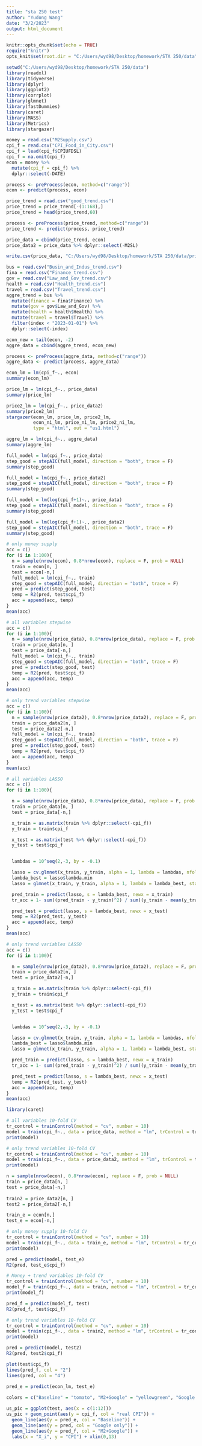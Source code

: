 ---
title: "sta 250 test"
author: "Yudong Wang"
date: "3/2/2023"
output: html_document
---

```{r setup, include=FALSE}
knitr::opts_chunk$set(echo = TRUE)
require("knitr")
opts_knit$set(root.dir = "C:/Users/wyd98/Desktop/homework/STA 250/data")
```


```{r}
setwd("C:/Users/wyd98/Desktop/homework/STA 250/data")
library(readxl)
library(tidyverse)
library(dplyr)
library(ggplot2)
library(corrplot)
library(glmnet)
library(fastDummies)
library(caret)
library(MASS)
library(Metrics)
library(stargazer)
```


```{r}
money = read.csv("M2Supply.csv")
cpi_f = read.csv("CPI_Food_in_City.csv")
cpi_f = lead(cpi_f$CPIUFDSL)
cpi_f = na.omit(cpi_f)
econ = money %>% 
  mutate(cpi_f = cpi_f) %>% 
  dplyr::select(-DATE) 

process <- preProcess(econ, method=c("range"))
econ <- predict(process, econ)
```

```{r}
price_trend = read.csv("good_trend.csv")
price_trend = price_trend[-(1:168),]
price_trend = head(price_trend,60)

process <- preProcess(price_trend, method=c("range"))
price_trend <- predict(process, price_trend)

price_data = cbind(price_trend, econ)
price_data2 = price_data %>% dplyr::select(-M2SL)
```

```{r}
write.csv(price_data, "C:/Users/wyd98/Desktop/homework/STA 250/data/price_data.csv", row.names=FALSE)
```


```{r}
bus = read.csv("Busin_and_Indus_trend.csv")
fina = read.csv("Finance_trend.csv")
gov = read.csv("Law_and_Gov_trend.csv")
health = read.csv("Health_trend.csv")
travel = read.csv("Travel_trend.csv")
aggre_trend = bus %>% 
  mutate(finance = fina$Finance) %>% 
  mutate(gov = gov$Law_and_Gov) %>% 
  mutate(health = health$Health) %>% 
  mutate(travel = travel$Travel) %>% 
  filter(index < "2023-01-01") %>% 
  dplyr::select(-index)

econ_new = tail(econ, -2)
aggre_data = cbind(aggre_trend, econ_new)

process <- preProcess(aggre_data, method=c("range"))
aggre_data <- predict(process, aggre_data)
```

```{r}
econ_lm = lm(cpi_f~., econ)
summary(econ_lm)
```



```{r}
price_lm = lm(cpi_f~., price_data)
summary(price_lm)
```

```{r}
price2_lm = lm(cpi_f~., price_data2)
summary(price2_lm)
stargazer(econ_lm, price_lm, price2_lm,
          econ_ni_lm, price_ni_lm, price2_ni_lm, 
          type = "html", out = "us1.html")
```

```{r}
aggre_lm = lm(cpi_f~., aggre_data)
summary(aggre_lm)
```

```{r}
full_model = lm(cpi_f~., price_data)
step_good = stepAIC(full_model, direction = "both", trace = F)
summary(step_good)
```

```{r}
full_model = lm(cpi_f~., price_data2)
step_good = stepAIC(full_model, direction = "both", trace = F)
summary(step_good)
```

```{r}
full_model = lm(log(cpi_f+1)~., price_data)
step_good = stepAIC(full_model, direction = "both", trace = F)
summary(step_good)
```

```{r}
full_model = lm(log(cpi_f+1)~., price_data2)
step_good = stepAIC(full_model, direction = "both", trace = F)
summary(step_good)

```

```{r}
# only money supply
acc = c()
for (i in 1:100){
  n = sample(nrow(econ), 0.8*nrow(econ), replace = F, prob = NULL)
  train = econ[n, ]
  test = econ[-n,]
  full_model = lm(cpi_f~., train)
  step_good = stepAIC(full_model, direction = "both", trace = F)
  pred = predict(step_good, test)
  temp = R2(pred, test$cpi_f)
  acc = append(acc, temp)
}
mean(acc)
```

```{r}
# all variables stepwise
acc = c()
for (i in 1:100){
  n = sample(nrow(price_data), 0.8*nrow(price_data), replace = F, prob = NULL)
  train = price_data[n, ]
  test = price_data[-n,]
  full_model = lm(cpi_f~., train)
  step_good = stepAIC(full_model, direction = "both", trace = F)
  pred = predict(step_good, test)
  temp = R2(pred, test$cpi_f)
  acc = append(acc, temp)
}
mean(acc)
```

```{r}
# only trend variables stepwise
acc = c()
for (i in 1:100){
  n = sample(nrow(price_data2), 0.8*nrow(price_data2), replace = F, prob = NULL)
  train = price_data2[n, ]
  test = price_data2[-n,]
  full_model = lm(cpi_f~., train)
  step_good = stepAIC(full_model, direction = "both", trace = F)
  pred = predict(step_good, test)
  temp = R2(pred, test$cpi_f)
  acc = append(acc, temp)
}
mean(acc)
```


```{r}
# all variables LASSO
acc = c()
for (i in 1:100){

  n = sample(nrow(price_data), 0.8*nrow(price_data), replace = F, prob = NULL)
  train = price_data[n, ]
  test = price_data[-n,]

  x_train = as.matrix(train %>% dplyr::select(-cpi_f))
  y_train = train$cpi_f

  x_test = as.matrix(test %>% dplyr::select(-cpi_f))
  y_test = test$cpi_f


  lambdas = 10^seq(2,-3, by = -0.1)

  lasso = cv.glmnet(x_train, y_train, alpha = 1, lambda = lambdas, nfold = 5, standardize = T)
  lambda_best = lasso$lambda.min
  lasso = glmnet(x_train, y_train, alpha = 1, lambda = lambda_best, standardize = T)

  pred_train = predict(lasso, s = lambda_best, newx = x_train)
  tr_acc = 1- sum((pred_train - y_train)^2) / sum((y_train - mean(y_train))^2)

  pred_test = predict(lasso, s = lambda_best, newx = x_test)
  temp = R2(pred_test, y_test)
  acc = append(acc, temp)
}
mean(acc)
```

```{r}
# only trend variables LASSO
acc = c()
for (i in 1:100){

  n = sample(nrow(price_data2), 0.8*nrow(price_data2), replace = F, prob = NULL)
  train = price_data2[n, ]
  test = price_data2[-n,]

  x_train = as.matrix(train %>% dplyr::select(-cpi_f))
  y_train = train$cpi_f

  x_test = as.matrix(test %>% dplyr::select(-cpi_f))
  y_test = test$cpi_f


  lambdas = 10^seq(2,-3, by = -0.1)

  lasso = cv.glmnet(x_train, y_train, alpha = 1, lambda = lambdas, nfold = 5, standardize = T)
  lambda_best = lasso$lambda.min
  lasso = glmnet(x_train, y_train, alpha = 1, lambda = lambda_best, standardize = T)

  pred_train = predict(lasso, s = lambda_best, newx = x_train)
  tr_acc = 1- sum((pred_train - y_train)^2) / sum((y_train - mean(y_train))^2)

  pred_test = predict(lasso, s = lambda_best, newx = x_test)
  temp = R2(pred_test, y_test)
  acc = append(acc, temp)
}
mean(acc)
```

```{r}
library(caret)
```


```{r}
# all variables 10-fold CV
tr_control = trainControl(method = "cv", number = 10)
model = train(cpi_f~., data = price_data, method = "lm", trControl = tr_control)
print(model)
```


```{r}
# only trend variables 10-fold CV
tr_control = trainControl(method = "cv", number = 10)
model = train(cpi_f~., data = price_data2, method = "lm", trControl = tr_control)
print(model)
```

```{r}
n = sample(nrow(econ), 0.8*nrow(econ), replace = F, prob = NULL)
train = price_data[n, ]
test = price_data[-n,]
  
train2 = price_data2[n, ]
test2 = price_data2[-n,]

train_e = econ[n,]
test_e = econ[-n,]
```

```{r}
# only money supply 10-fold CV
tr_control = trainControl(method = "cv", number = 10)
model = train(cpi_f~., data = train_e, method = "lm", trControl = tr_control)
print(model)

pred = predict(model, test_e)
R2(pred, test_e$cpi_f)
```

```{r}
# Money + trend variables 10-fold CV
tr_control = trainControl(method = "cv", number = 10)
model_f = train(cpi_f~., data = train, method = "lm", trControl = tr_control)
print(model_f)

pred_f = predict(model_f, test)
R2(pred_f, test$cpi_f)
```

```{r}
# only trend variables 10-fold CV
tr_control = trainControl(method = "cv", number = 10)
model = train(cpi_f~., data = train2, method = "lm", trControl = tr_control)
print(model)

pred = predict(model, test2)
R2(pred, test2$cpi_f)
```

```{r}
plot(test$cpi_f)
lines(pred_f, col = "2")
lines(pred, col = "4")
```


```{r}
pred_e = predict(econ_lm, test_e)
  
colors = c("Baseline" = "tomato", "M2+Google" = "yellowgreen", "Google only" = "greenyellow", "real CPI" = "black")

us_pic = ggplot(test, aes(x = c(1:12)))
us_pic + geom_point(aes(y = cpi_f, col = "real CPI")) +
  geom_line(aes(y = pred_e, col = "Baseline")) +
  geom_line(aes(y = pred, col = "Google only")) +
  geom_line(aes(y = pred_f, col = "M2+Google")) +
  labs(x = "X_i", y = "CPI") + xlim(0,13)
```





